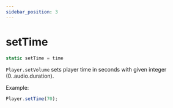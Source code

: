```yaml
---
sidebar_position: 3
---
```

# setTime

```js
static setTime = time
```

`Player.setVolume` sets player time in seconds with given integer (0..audio.duration).

Example:
```js
Player.setTime(70);
```